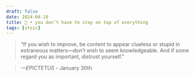 ```yaml
---
draft: false 
date: 2024-04-10
title: 🗿 • you don’t have to stay on top of everything
tags: [stoic]
---
```


>  “If you wish to improve, be content to appear clueless or stupid in extraneous matters—don’t wish to seem knowledgeable. And if some regard you as important, distrust yourself.”

> *—EPICTETUS* - January 30th